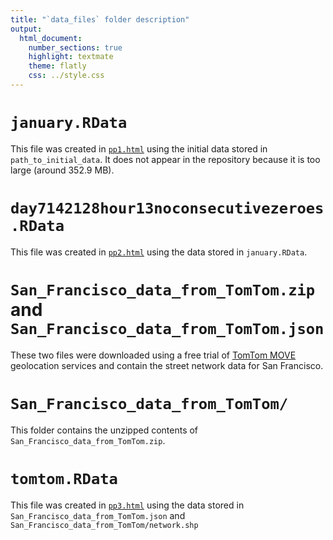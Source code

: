 ```yaml
---
title: "`data_files` folder description"
output:
  html_document:
    number_sections: true
    highlight: textmate
    theme: flatly
    css: ../style.css
---
```


# `january.RData`

This file was created in [`pp1.html`](../preprocessing/pp1.html) using the initial data stored in `path_to_initial_data`. It does not appear in the repository because it is too large (around 352.9 MB).

# `day7142128hour13noconsecutivezeroes.RData`

This file was created in [`pp2.html`](../preprocessing/pp2.html) using the data stored in `january.RData`.

# `San_Francisco_data_from_TomTom.zip` and `San_Francisco_data_from_TomTom.json`

These two files were downloaded using a free trial of [TomTom MOVE](https://www.tomtom.com/products/tomtom-move/) geolocation services and contain the street network data for San Francisco.

# `San_Francisco_data_from_TomTom/`

This folder contains the unzipped contents of `San_Francisco_data_from_TomTom.zip`.

# `tomtom.RData`

This file was created in [`pp3.html`](../preprocessing/pp3.html) using the data stored in `San_Francisco_data_from_TomTom.json` and `San_Francisco_data_from_TomTom/network.shp`